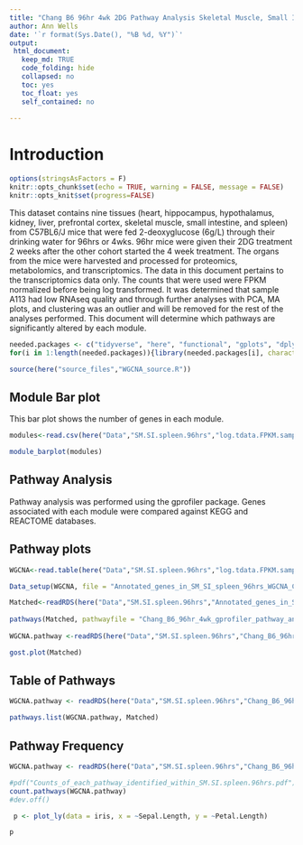 ```yaml
---
title: "Chang B6 96hr 4wk 2DG Pathway Analysis Skeletal Muscle, Small Intestine, and Spleen 96hrs"
author: Ann Wells
date: '`r format(Sys.Date(), "%B %d, %Y")`'
output:
 html_document:
   keep_md: TRUE
   code_folding: hide
   collapsed: no
   toc: yes
   toc_float: yes
   self_contained: no
   
---
```


<link rel="stylesheet" type="text/css" href="https://cdn.datatables.net/1.10.5/css/jquery.dataTables.min.css">
<script src="https://code.jquery.com/jquery-2.1.2.min.js"></script>
<script src="https://cdn.datatables.net/1.10.5/js/jquery.dataTables.min.js"></script>

<script type="text/javascript">
         $(document).ready(function() {
             $("table").DataTable();
         } );
</script>

# Introduction

```r
options(stringsAsFactors = F)
knitr::opts_chunk$set(echo = TRUE, warning = FALSE, message = FALSE)
knitr::opts_knit$set(progress=FALSE)

```

This dataset contains nine tissues (heart, hippocampus, hypothalamus, kidney, liver, prefrontal cortex, skeletal muscle, small intestine, and spleen) from C57BL6/J mice that were fed 2-deoxyglucose (6g/L) through their drinking water for 96hrs or 4wks. 96hr mice were given their 2DG treatment 2 weeks after the other cohort started the 4 week treatment. The organs from the mice were harvested and processed for proteomics, metabolomics, and transcriptomics. The data in this document pertains to the transcriptomics data only. The counts that were used were FPKM normalized before being log transformed. It was determined that sample A113 had low RNAseq quality and through further analyses with PCA, MA plots, and clustering was an outlier and will be removed for the rest of the analyses performed. This document will determine which pathways are significantly altered by each module.

```r
needed.packages <- c("tidyverse", "here", "functional", "gplots", "dplyr", "GeneOverlap", "R.utils", "reshape2","magrittr","data.table", "RColorBrewer","preprocessCore", "ARTool","emmeans", "phia", "gprofiler2","rlist", "plotly","downloadthis")
for(i in 1:length(needed.packages)){library(needed.packages[i], character.only = TRUE)}

source(here("source_files","WGCNA_source.R"))
```

## Module Bar plot
This bar plot shows the number of genes in each module.

```r
modules<-read.csv(here("Data","SM.SI.spleen.96hrs","log.tdata.FPKM.sample.info.subset.SM.SI.spleen.96hrs.WGCNA.module.membership.csv"), header=T)

module_barplot(modules)
```

## Pathway Analysis {.tabset .tabset-fade .tabset-pills}
Pathway analysis was performed using the gprofiler package. Genes associated with each module were compared against KEGG and REACTOME databases.

## Pathway plots {.tabset .tabset-fade .tabset-pills}
```r
WGCNA<-read.table(here("Data","SM.SI.spleen.96hrs","log.tdata.FPKM.sample.info.subset.SM.SI.spleen.96hrs.WGCNA.module.membership.csv"), header=T)

Data_setup(WGCNA, file = "Annotated_genes_in_SM_SI_spleen_96hrs_WGCNA_Chang_B6_96hr_4wk.RData", folder="SM.SI.spleen.96hrs")

Matched<-readRDS(here("Data","SM.SI.spleen.96hrs","Annotated_genes_in_SM_SI_spleen_96hrs_WGCNA_Chang_B6_96hr_4wk.RData"))
  
pathways(Matched, pathwayfile = "Chang_B6_96hr_4wk_gprofiler_pathway_annotation_list_SM_SI_spleen_96hrs_WGCNA.RData", genefile = "Chang_B6_96hr_4wk_gprofiler_gene_annotation_list_SM_SI_spleen_96hrs_WGCNA.RData", folder = "SM.SI.spleen.96hrs")
  
WGCNA.pathway <-readRDS(here("Data","SM.SI.spleen.96hrs","Chang_B6_96hr_4wk_gprofiler_pathway_annotation_list_SM_SI_spleen_96hrs_WGCNA.RData"))
```

```r
gost.plot(Matched)
```

## Table of Pathways {.tabset .tabset-fade .tabset-pills}
```r
WGCNA.pathway <- readRDS(here("Data","SM.SI.spleen.96hrs","Chang_B6_96hr_4wk_gprofiler_pathway_annotation_list_SM_SI_spleen_96hrs_WGCNA.RData"))

pathways.list(WGCNA.pathway, Matched)

```

## Pathway Frequency {.tabset .tabset-fade .tabset-pills}

```r
WGCNA.pathway <- readRDS(here("Data","SM.SI.spleen.96hrs","Chang_B6_96hr_4wk_gprofiler_pathway_annotation_list_SM_SI_spleen_96hrs_WGCNA.RData"))

#pdf("Counts_of_each_pathway_identified_within_SM.SI.spleen.96hrs.pdf")
count.pathways(WGCNA.pathway)
#dev.off()
```


```r
 p <- plot_ly(data = iris, x = ~Sepal.Length, y = ~Petal.Length)

p
```
